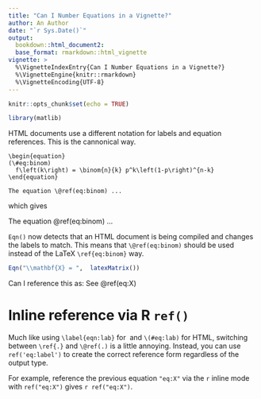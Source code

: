 ```yaml
---
title: "Can I Number Equations in a Vignette?"
author: An Author
date: "`r Sys.Date()`"
output:
  bookdown::html_document2:
  base_format: rmarkdown::html_vignette
vignette: >
  %\VignetteIndexEntry{Can I Number Equations in a Vignette?}
  %\VignetteEngine{knitr::rmarkdown}
  %\VignetteEncoding{UTF-8}
---
```


```r
knitr::opts_chunk$set(echo = TRUE)
```

```r
library(matlib)
```

HTML documents use a different notation for labels and equation references. This is the cannonical way.

```
\begin{equation} 
(\#eq:binom)
  f\left(k\right) = \binom{n}{k} p^k\left(1-p\right)^{n-k}
\end{equation} 

The equation \@ref(eq:binom) ...
```

which gives

\begin{equation} 
(\#eq:binom)
  f\left(k\right) = \binom{n}{k} p^k\left(1-p\right)^{n-k}
\end{equation} 

The equation \@ref(eq:binom) ...

`Eqn()` now detects that an HTML document is being compiled and changes the labels to match. This means that `\@ref(eq:binom)` should be used instead of the LaTeX `\ref{eq:binom}` way.

```r
Eqn("\\mathbf{X} = ",  latexMatrix())
```

Can I reference this as: See \@ref(eq:X)



# Inline reference via R `ref()`

Much like using `\label{eqn:lab}` for \LaTeX\ and `\(#eq:lab)` for HTML, switching between `\ref{.}` and `\@ref(.)` is a little annoying. Instead, you can use `ref('eq:label')` to create the correct reference form regardless of the output type.

For example, reference the previous equation `"eq:X"` via the `r` inline mode with `ref("eq:X")` gives `r ref("eq:X")`.


